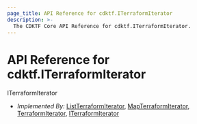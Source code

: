 ```yaml
---
page_title: API Reference for cdktf.ITerraformIterator
description: >-
  The CDKTF Core API Reference for cdktf.ITerraformIterator.
---
```


<!-- This file is generated through yarn generate-docs -->

# API Reference for cdktf.ITerraformIterator

   ITerraformIterator <a name="ITerraformIterator" id="cdktf.ITerraformIterator"></a>
  
  - *Implemented By:* <a href="#cdktf.ListTerraformIterator">ListTerraformIterator</a>, <a href="#cdktf.MapTerraformIterator">MapTerraformIterator</a>, <a href="#cdktf.TerraformIterator">TerraformIterator</a>, <a href="#cdktf.ITerraformIterator">ITerraformIterator</a>
  
  
  
